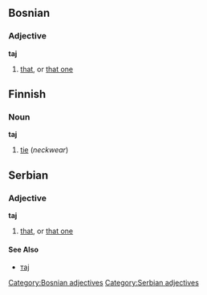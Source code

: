==Bosnian==
===Adjective===
'''taj'''
#[[that]], or [[that one]]
[[Category:Bosnian adjectives]]

==Finnish==
===Noun===
'''taj'''
#[[tie]] (''neckwear'')

==Serbian==
===Adjective===
'''taj'''
#[[that]], or [[that one]]
[[Category:Serbian adjectives]]
====See Also====
*[[тај]]